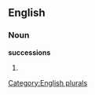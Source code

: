 
==English==

===Noun===
'''successions'''

# {{plural of|[[succession]]}}

[[Category:English plurals]]